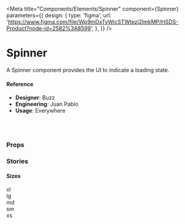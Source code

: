 
<Meta
  title="Components/Elements/Spinner"
  component={Spinner}
  parameters={{
    design: {
      type: 'figma',
      url:
        'https://www.figma.com/file/Wp9mDxTvWicSTWtezj2ImkMP/HSDS-Product?node-id=2582%3A8599',
    },
  }}
/>

# Spinner

A Spinner component provides the UI to indicate a loading state.

<Canvas>
  <Story name="default">
    <div>
      <Spinner />
    </div>
  </Story>
</Canvas>

#### Reference

- **Designer**: Buzz
- **Engineering**: Juan Pablo
- **Usage**: Everywhere

<br />
<br />

### Props

<ArgsTable of={Spinner} />

### Stories

#### Sizes

<Canvas>
  <Story name="Sizes">
    <div>
      <div
        style={{
          marginBottom: '20px',
          color: color('Color', 'dodgerblue'),
        }}
      >
        <div style={{ marginBottom: '10px' }}>xl</div>
        <Spinner size="xl" />
      </div>
      <div
        style={{
          marginBottom: '20px',
          color: color('Color', 'dodgerblue'),
        }}
      >
        <div style={{ marginBottom: '10px' }}>lg</div>
        <Spinner size="lg" />
      </div>
      <div
        style={{
          marginBottom: '20px',
          color: color('Color', 'dodgerblue'),
        }}
      >
        <div style={{ marginBottom: '10px' }}>md</div>
        <Spinner size="md" />
      </div>
      <div
        style={{
          marginBottom: '20px',
          color: color('Color', 'dodgerblue'),
        }}
      >
        <div style={{ marginBottom: '10px' }}>sm</div>
        <Spinner size="sm" />
      </div>
      <div
        style={{
          marginBottom: '20px',
          color: color('Color', 'dodgerblue'),
        }}
      >
        <div style={{ marginBottom: '10px' }}>xs</div>
        <Spinner size="xs" />
      </div>
    </div>
  </Story>
</Canvas>
